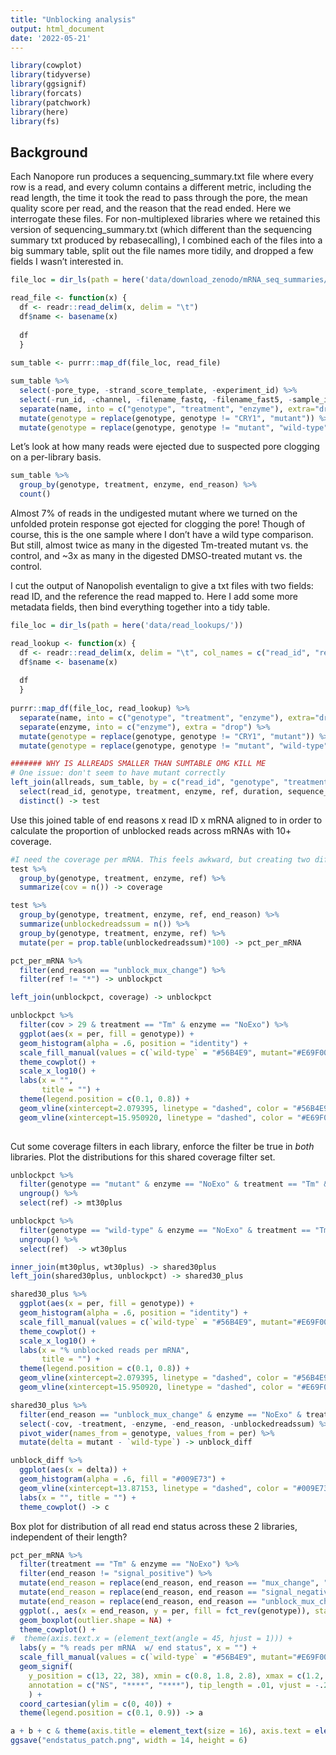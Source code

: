 ```yaml
---
title: "Unblocking analysis"
output: html_document
date: '2022-05-21'
---
```


```r
library(cowplot)
library(tidyverse)
library(ggsignif)
library(forcats)
library(patchwork)
library(here)
library(fs)
```
## Background
Each Nanopore run produces a sequencing_summary.txt file where every row is a read, and every column contains a different metric, including the read length, the time it took the read to pass through the pore, the mean quality score per read, and the reason that the read ended. Here we interrogate these files. For non-multiplexed libraries where we retained this version of sequencing_summary.txt (which different than the sequencing summary txt produced by rebasecalling), I combined each of the files into a big summary table, split out the file names more tidily, and dropped a few fields I wasn't interested in.

```r

file_loc = dir_ls(path = here('data/download_zenodo/mRNA_seq_summaries/'))

read_file <- function(x) {
  df <- readr::read_delim(x, delim = "\t")
  df$name <- basename(x)
  
  df
  }
  
sum_table <- purrr::map_df(file_loc, read_file)

sum_table %>%
  select(-pore_type, -strand_score_template, -experiment_id) %>%
  select(-run_id, -channel, -filename_fastq, -filename_fast5, -sample_id) %>%
  separate(name, into = c("genotype", "treatment", "enzyme"), extra="drop") %>%
  mutate(genotype = replace(genotype, genotype != "CRY1", "mutant")) %>%
  mutate(genotype = replace(genotype, genotype != "mutant", "wild-type")) -> sum_table
```
Let's look at how many reads were ejected due to suspected pore clogging on a per-library basis.
```r
sum_table %>%
  group_by(genotype, treatment, enzyme, end_reason) %>%
  count()
```
Almost 7% of reads in the undigested mutant where we turned on the unfolded protein response got ejected for clogging the pore! Though of course, this is the one sample where I don't have a wild type comparison. But still, almost twice as many in the digested Tm-treated mutant vs. the control, and ~3x as many in the digested DMSO-treated mutant vs. the control. 

I cut the output of Nanopolish eventalign to give a txt files with two fields: read ID, and the reference the read mapped to. Here I add some more metadata fields, then bind everything together into a tidy table.

```r
file_loc = dir_ls(path = here('data/read_lookups/'))

read_lookup <- function(x) {
  df <- readr::read_delim(x, delim = "\t", col_names = c("read_id", "ref"))
  df$name <- basename(x)
  
  df
  }
  
purrr::map_df(file_loc, read_lookup) %>%
  separate(name, into = c("genotype", "treatment", "enzyme"), extra="drop", sep = "_") %>%
  separate(enzyme, into = c("enzyme"), extra = "drop") %>%
  mutate(genotype = replace(genotype, genotype != "CRY1", "mutant")) %>%
  mutate(genotype = replace(genotype, genotype != "mutant", "wild-type"))-> allreads

####### WHY IS ALLREADS SMALLER THAN SUMTABLE OMG KILL ME
# One issue: don't seem to have mutant correctly
left_join(allreads, sum_table, by = c("read_id", "genotype", "treatment", "enzyme")) %>%
  select(read_id, genotype, treatment, enzyme, ref, duration, sequence_length_template, mean_qscore_template, end_reason) %>%
  distinct() -> test
```

Use this joined table of end reasons x read ID x mRNA aligned to in order to calculate the proportion of unblocked reads across mRNAs with 10+ coverage.
```r
#I need the coverage per mRNA. This feels awkward, but creating two different summarized tables & joining them.
test %>%
  group_by(genotype, treatment, enzyme, ref) %>%
  summarize(cov = n()) -> coverage

test %>%
  group_by(genotype, treatment, enzyme, ref, end_reason) %>%
  summarize(unblockedreadssum = n()) %>%
  group_by(genotype, treatment, enzyme, ref) %>%
  mutate(per = prop.table(unblockedreadssum)*100) -> pct_per_mRNA

pct_per_mRNA %>%
  filter(end_reason == "unblock_mux_change") %>%
  filter(ref != "*") -> unblockpct

left_join(unblockpct, coverage) -> unblockpct

unblockpct %>%
  filter(cov > 29 & treatment == "Tm" & enzyme == "NoExo") %>%
  ggplot(aes(x = per, fill = genotype)) +
  geom_histogram(alpha = .6, position = "identity") +
  scale_fill_manual(values = c(`wild-type` = "#56B4E9", mutant="#E69F00"), name = "") +
  theme_cowplot() +
  scale_x_log10() +
  labs(x = "",
       title = "") +
  theme(legend.position = c(0.1, 0.8)) +
  geom_vline(xintercept=2.079395, linetype = "dashed", color = "#56B4E9", size=1) +
  geom_vline(xintercept=15.950920, linetype = "dashed", color = "#E69F00", size=1) -> b
  
```
Cut some coverage filters in each library, enforce the filter be true in *both* libraries. Plot the distributions for this shared coverage filter set.
```r
unblockpct %>%
  filter(genotype == "mutant" & enzyme == "NoExo" & treatment == "Tm" & cov > 29) %>%
  ungroup() %>%
  select(ref) -> mt30plus

unblockpct %>%
  filter(genotype == "wild-type" & enzyme == "NoExo" & treatment == "Tm" & cov > 29) %>%
  ungroup() %>%
  select(ref)  -> wt30plus

inner_join(mt30plus, wt30plus) -> shared30plus
left_join(shared30plus, unblockpct) -> shared30_plus

shared30_plus %>%
  ggplot(aes(x = per, fill = genotype)) +
  geom_histogram(alpha = .6, position = "identity") +
  scale_fill_manual(values = c(`wild-type` = "#56B4E9", mutant="#E69F00")) +
  theme_cowplot() +
  scale_x_log10() +
  labs(x = "% unblocked reads per mRNA",
       title = "") +
  theme(legend.position = c(0.1, 0.8)) +
  geom_vline(xintercept=2.079395, linetype = "dashed", color = "#56B4E9", size=1) +
  geom_vline(xintercept=15.950920, linetype = "dashed", color = "#E69F00", size=1)
```
```r
shared30_plus %>%
  filter(end_reason == "unblock_mux_change" & enzyme == "NoExo" & treatment == "Tm") %>%
  select(-cov, -treatment, -enzyme, -end_reason, -unblockedreadssum) %>%
  pivot_wider(names_from = genotype, values_from = per) %>%
  mutate(delta = mutant - `wild-type`) -> unblock_diff

unblock_diff %>%
  ggplot(aes(x = delta)) +
  geom_histogram(alpha = .6, fill = "#009E73") +
  geom_vline(xintercept=13.87153, linetype = "dashed", color = "#009E73", size=1) +
  labs(x = "", title = "") +
  theme_cowplot() -> c
```
Box plot for distribution of all read end status across these 2 libraries, independent of their length?
```r
pct_per_mRNA %>%
  filter(treatment == "Tm" & enzyme == "NoExo") %>%
  filter(end_reason != "signal_positive") %>%
  mutate(end_reason = replace(end_reason, end_reason == "mux_change", "mux change")) %>%
  mutate(end_reason = replace(end_reason, end_reason == "signal_negative", "signal negative")) %>%
  mutate(end_reason = replace(end_reason, end_reason == "unblock_mux_change", "unblock")) %>%
  ggplot(., aes(x = end_reason, y = per, fill = fct_rev(genotype)), stat = "identity") +
  geom_boxplot(outlier.shape = NA) +
  theme_cowplot() +
#  theme(axis.text.x = (element_text(angle = 45, hjust = 1))) +
  labs(y = "% reads per mRNA  w/ end status", x = "") +
  scale_fill_manual(values = c(`wild-type` = "#56B4E9", mutant="#E69F00"), name = "") +
  geom_signif(
    y_position = c(13, 22, 38), xmin = c(0.8, 1.8, 2.8), xmax = c(1.2, 2.2, 3.2),
    annotation = c("NS", "****", "****"), tip_length = .01, vjust = -.2
    ) +
  coord_cartesian(ylim = c(0, 40)) +
  theme(legend.position = c(0.1, 0.9)) -> a

a + b + c & theme(axis.title = element_text(size = 16), axis.text = element_text(size = 16),  axis.text.x = element_text(angle = 90))
ggsave("endstatus_patch.png", width = 14, height = 6)
```

